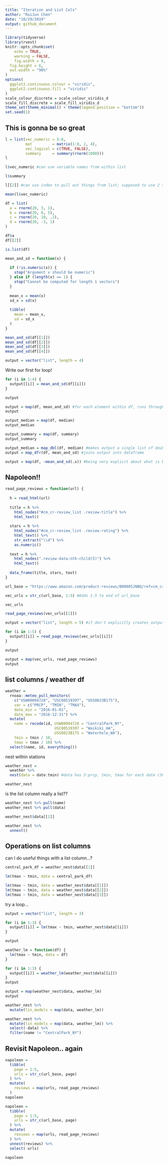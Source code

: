 ```yaml
---
title: "Iteration and List Cols"
author: "RuiJun Chen"
date: "10/29/2019"
output: github_document
---
```


```r
library(tidyverse)
library(rvest)
knitr::opts_chunk$set(
	echo = TRUE,
	warning = FALSE,
	fig.width = 8, 
  fig.height = 6,
  out.width = "90%"
)
options(
  ggplot2.continuous.colour = "viridis",
  ggplot2.continuous.fill = "viridis"
)
scale_colour_discrete = scale_colour_viridis_d
scale_fill_discrete = scale_fill_viridis_d
theme_set(theme_minimal() + theme(legend.position = "bottom"))
set.seed(1)
```

## This is gonna be so great

```r
l = list(vec_numeric = 5:8,
         mat         = matrix(1:8, 2, 4),
         vec_logical = c(TRUE, FALSE),
         summary     = summary(rnorm(1000)))
l
```

```r
l$vec_numeric #can use variable names from within list

l$summary

l[[2]] #can use index to pull out things from list; supposed to use 2 sq brackets

mean(l$vec_numeric)
```

```r
df = list(
  a = rnorm(20, 3, 1),
  b = rnorm(20, 0, 5),
  c = rnorm(20, 10, .2),
  d = rnorm(20, -3, 1)
)

df$a
df[[2]]

is.list(df)
```

```r
mean_and_sd = function(x) {
  
  if (!is.numeric(x)) {
    stop("Argument x should be numeric")
  } else if (length(x) == 1) {
    stop("Cannot be computed for length 1 vectors")
  }
  
  mean_x = mean(x)
  sd_x = sd(x)
  
  tibble(
    mean = mean_x, 
    sd = sd_x
  )
}
```

```r
mean_and_sd(df[[1]])
mean_and_sd(df[[2]])
mean_and_sd(df[[3]])
mean_and_sd(df[[4]])
```

```r
output = vector("list", length = 4) 
```

Write our first for loop!

```r
for (i in 1:4) {
  output[[i]] = mean_and_sd(df[[i]])
}

output

output = map(df, mean_and_sd) #for each element within df, runs through mean_and_sd
output

output_median = map(df, median)
output_median

output_summary = map(df, summary)
output_summary

output_median = map_dbl(df, median) #makes output a single list of doubles
output = map_dfr(df, mean_and_sd) #joins output into dataframe

output = map(df, ~mean_and_sd(.x)) #being very explicit about what is being mapped
```

## Napoleon!!


```r
read_page_reviews = function(url) {
  
  h = read_html(url)
  
  title = h %>%
    html_nodes("#cm_cr-review_list .review-title") %>%
    html_text()
  
  stars = h %>%
    html_nodes("#cm_cr-review_list .review-rating") %>%
    html_text() %>%
    str_extract("\\d") %>%
    as.numeric()
  
  text = h %>%
    html_nodes(".review-data:nth-child(5)") %>%
    html_text()
  
  data_frame(title, stars, text)
}
```

```r
url_base = "https://www.amazon.com/product-reviews/B00005JNBQ/ref=cm_cr_arp_d_viewopt_rvwer?ie=UTF8&reviewerType=avp_only_reviews&sortBy=recent&pageNumber="

vec_urls = str_c(url_base, 1:5) #Adds 1-5 to end of url_base

vec_urls

read_page_reviews(vec_urls[[1]])

output = vector("list", length = 5) #if don't explicitly creates output list, R will try to figure out what it needs. However, R also creates new output for each iteration, copies it over and adds to it, can be slow

for (i in 1:5) {
  output[[i]] = read_page_reviews(vec_urls[[i]])
}

output

output = map(vec_urls, read_page_reviews)
output
```

## list columns / weather df

```r
weather = 
  rnoaa::meteo_pull_monitors(
    c("USW00094728", "USC00519397", "USS0023B17S"),
    var = c("PRCP", "TMIN", "TMAX"), 
    date_min = "2016-01-01",
    date_max = "2016-12-31") %>%
  mutate(
    name = recode(id, USW00094728 = "CentralPark_NY", 
                      USC00519397 = "Waikiki_HA",
                      USS0023B17S = "Waterhole_WA"),
    tmin = tmin / 10,
    tmax = tmax / 10) %>%
  select(name, id, everything())
```

nest within stations

```r
weather_nest = 
  weather %>% 
  nest(data = date:tmin) #data has 3:prcp, tmin, tmax for each date (366 x 4)

weather_nest
```

is the list column really a list??

```r
weather_nest %>% pull(name)
weather_nest %>% pull(data)

weather_nest$data[[1]]

weather_nest %>% 
  unnest()
```

## Operations on list columns

can I do useful things with a list column...?

```r
central_park_df = weather_nest$data[[1]]

lm(tmax ~ tmin, data = central_park_df)

lm(tmax ~ tmin, data = weather_nest$data[[1]])
lm(tmax ~ tmin, data = weather_nest$data[[2]])
lm(tmax ~ tmin, data = weather_nest$data[[3]])

```

try a loop...

```r
output = vector("list", length = 3)

for (i in 1:3) {
  output[[i]] = lm(tmax ~ tmin, weather_nest$data[[i]])
}

output
```

```r
weather_lm = function(df) {
  lm(tmax ~ tmin, data = df)
}
```

```r
for (i in 1:3) {
  output[[i]] = weather_lm(weather_nest$data[[i]])
}
output

output = map(weather_nest$data, weather_lm)
output
```

```r
weather_nest %>% 
  mutate(lin_models = map(data, weather_lm))
```

```r
weather_nest %>% 
  mutate(lin_models = map(data, weather_lm)) %>% 
  select(-data) %>% 
  filter(name != "CentralPark_NY")
```

## Revisit Napoleon.. again

```r
napoleon = 
  tibble(
    page = 1:5,
    urls = str_c(url_base, page)
  ) %>% 
  mutate(
    reviews = map(urls, read_page_reviews)
  )
napoleon
```

```r
napoleon = 
  tibble(
    page = 1:5,
    urls = str_c(url_base, page)
  ) %>% 
  mutate(
    reviews = map(urls, read_page_reviews)
  ) %>% 
  unnest(reviews) %>% 
  select(-urls)

napoleon
```

